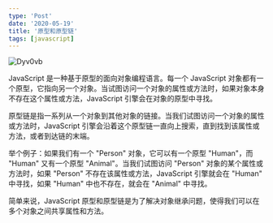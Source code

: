```yaml
---
type: 'Post'
date: '2020-05-19'
title: '原型和原型链'
tags: [javascript]
---
```


![Dyv0vb](https://cdn.jsdelivr.net/gh/manonicu/pics@master/uPic/Dyv0vb.jpg)

JavaScript 是一种基于原型的面向对象编程语言。每一个 JavaScript 对象都有一个原型，它指向另一个对象。当试图访问一个对象的属性或方法时，如果对象本身不存在这个属性或方法，JavaScript 引擎会在对象的原型中寻找。

原型链是指一系列从一个对象到其他对象的链接。当我们试图访问一个对象的属性或方法时，JavaScript 引擎会沿着这个原型链一直向上搜索，直到找到该属性或方法，或者到达链的末端。

举个例子：如果我们有一个 "Person" 对象，它可以有一个原型 "Human"，而 "Human" 又有一个原型 "Animal"。当我们试图访问 "Person" 对象的某个属性或方法时，如果 "Person" 不存在该属性或方法，JavaScript 引擎就会在 "Human" 中寻找，如果 "Human" 中也不存在，就会在 "Animal" 中寻找。

简单来说，JavaScript 原型和原型链是为了解决对象继承问题，使得我们可以在多个对象之间共享属性和方法。
